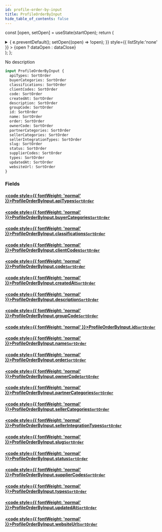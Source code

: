 ```yaml
---
id: profile-order-by-input
title: ProfileOrderByInput
hide_table_of_contents: false
---
```






const [open, setOpen] = useState(startOpen);
return (
<details {...(open ? { open: true } : {})} className="details" style={{ border:'none', boxShadow:'none', background:'var(--ifm-background-color)' }}>
<summary
onClick={(e) => {
e.preventDefault();
setOpen((open) => !open);
}}
style={{ listStyle:'none' }} >
{open ? dataOpen : dataClose}
</summary>
{open && children}
</details>
);
};

No description

```graphql
input ProfileOrderByInput {
  apiTypes: SortOrder
  buyerCategories: SortOrder
  classifications: SortOrder
  clientCodes: SortOrder
  code: SortOrder
  createdAt: SortOrder
  description: SortOrder
  groupCode: SortOrder
  id: SortOrder
  name: SortOrder
  order: SortOrder
  ownerCode: SortOrder
  partnerCategories: SortOrder
  sellerCategories: SortOrder
  sellerIntegrationTypes: SortOrder
  slug: SortOrder
  status: SortOrder
  supplierCodes: SortOrder
  types: SortOrder
  updatedAt: SortOrder
  websiteUrl: SortOrder
}
```

### Fields

#### [<code style={{ fontWeight: 'normal' }}>ProfileOrderByInput.<b>apiTypes</b></code>](#)<Bullet />[`SortOrder`](/api/enums/sort-order) <Badge class="badge badge--secondary" text="enum"/>

>

#### [<code style={{ fontWeight: 'normal' }}>ProfileOrderByInput.<b>buyerCategories</b></code>](#)<Bullet />[`SortOrder`](/api/enums/sort-order) <Badge class="badge badge--secondary" text="enum"/>

>

#### [<code style={{ fontWeight: 'normal' }}>ProfileOrderByInput.<b>classifications</b></code>](#)<Bullet />[`SortOrder`](/api/enums/sort-order) <Badge class="badge badge--secondary" text="enum"/>

>

#### [<code style={{ fontWeight: 'normal' }}>ProfileOrderByInput.<b>clientCodes</b></code>](#)<Bullet />[`SortOrder`](/api/enums/sort-order) <Badge class="badge badge--secondary" text="enum"/>

>

#### [<code style={{ fontWeight: 'normal' }}>ProfileOrderByInput.<b>code</b></code>](#)<Bullet />[`SortOrder`](/api/enums/sort-order) <Badge class="badge badge--secondary" text="enum"/>

>

#### [<code style={{ fontWeight: 'normal' }}>ProfileOrderByInput.<b>createdAt</b></code>](#)<Bullet />[`SortOrder`](/api/enums/sort-order) <Badge class="badge badge--secondary" text="enum"/>

>

#### [<code style={{ fontWeight: 'normal' }}>ProfileOrderByInput.<b>description</b></code>](#)<Bullet />[`SortOrder`](/api/enums/sort-order) <Badge class="badge badge--secondary" text="enum"/>

>

#### [<code style={{ fontWeight: 'normal' }}>ProfileOrderByInput.<b>groupCode</b></code>](#)<Bullet />[`SortOrder`](/api/enums/sort-order) <Badge class="badge badge--secondary" text="enum"/>

>

#### [<code style={{ fontWeight: 'normal' }}>ProfileOrderByInput.<b>id</b></code>](#)<Bullet />[`SortOrder`](/api/enums/sort-order) <Badge class="badge badge--secondary" text="enum"/>

>

#### [<code style={{ fontWeight: 'normal' }}>ProfileOrderByInput.<b>name</b></code>](#)<Bullet />[`SortOrder`](/api/enums/sort-order) <Badge class="badge badge--secondary" text="enum"/>

>

#### [<code style={{ fontWeight: 'normal' }}>ProfileOrderByInput.<b>order</b></code>](#)<Bullet />[`SortOrder`](/api/enums/sort-order) <Badge class="badge badge--secondary" text="enum"/>

>

#### [<code style={{ fontWeight: 'normal' }}>ProfileOrderByInput.<b>ownerCode</b></code>](#)<Bullet />[`SortOrder`](/api/enums/sort-order) <Badge class="badge badge--secondary" text="enum"/>

>

#### [<code style={{ fontWeight: 'normal' }}>ProfileOrderByInput.<b>partnerCategories</b></code>](#)<Bullet />[`SortOrder`](/api/enums/sort-order) <Badge class="badge badge--secondary" text="enum"/>

>

#### [<code style={{ fontWeight: 'normal' }}>ProfileOrderByInput.<b>sellerCategories</b></code>](#)<Bullet />[`SortOrder`](/api/enums/sort-order) <Badge class="badge badge--secondary" text="enum"/>

>

#### [<code style={{ fontWeight: 'normal' }}>ProfileOrderByInput.<b>sellerIntegrationTypes</b></code>](#)<Bullet />[`SortOrder`](/api/enums/sort-order) <Badge class="badge badge--secondary" text="enum"/>

>

#### [<code style={{ fontWeight: 'normal' }}>ProfileOrderByInput.<b>slug</b></code>](#)<Bullet />[`SortOrder`](/api/enums/sort-order) <Badge class="badge badge--secondary" text="enum"/>

>

#### [<code style={{ fontWeight: 'normal' }}>ProfileOrderByInput.<b>status</b></code>](#)<Bullet />[`SortOrder`](/api/enums/sort-order) <Badge class="badge badge--secondary" text="enum"/>

>

#### [<code style={{ fontWeight: 'normal' }}>ProfileOrderByInput.<b>supplierCodes</b></code>](#)<Bullet />[`SortOrder`](/api/enums/sort-order) <Badge class="badge badge--secondary" text="enum"/>

>

#### [<code style={{ fontWeight: 'normal' }}>ProfileOrderByInput.<b>types</b></code>](#)<Bullet />[`SortOrder`](/api/enums/sort-order) <Badge class="badge badge--secondary" text="enum"/>

>

#### [<code style={{ fontWeight: 'normal' }}>ProfileOrderByInput.<b>updatedAt</b></code>](#)<Bullet />[`SortOrder`](/api/enums/sort-order) <Badge class="badge badge--secondary" text="enum"/>

>

#### [<code style={{ fontWeight: 'normal' }}>ProfileOrderByInput.<b>websiteUrl</b></code>](#)<Bullet />[`SortOrder`](/api/enums/sort-order) <Badge class="badge badge--secondary" text="enum"/>

>
